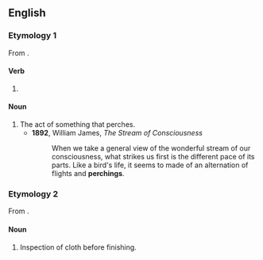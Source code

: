 ==English==

===Etymology 1===
From {{m|en|perch}}.

====Verb====
{{head|en|verb form}}

# {{present participle of|en|perch|nocat=1}}

====Noun====
{{en-noun}}

# The act of something that perches.
#* '''1892''', William James, ''The Stream of Consciousness''
#*: When we take a general view of the wonderful stream of our consciousness, what strikes us first is the different pace of its parts. Like a bird's life, it seems to made of an alternation of flights and '''perchings'''.

===Etymology 2===
From {{m|en|perch||a rack over which cloth is suspended for inspection}}.

====Noun====
{{en-noun|-}}

# {{lb|en|textiles}} Inspection of cloth before finishing.